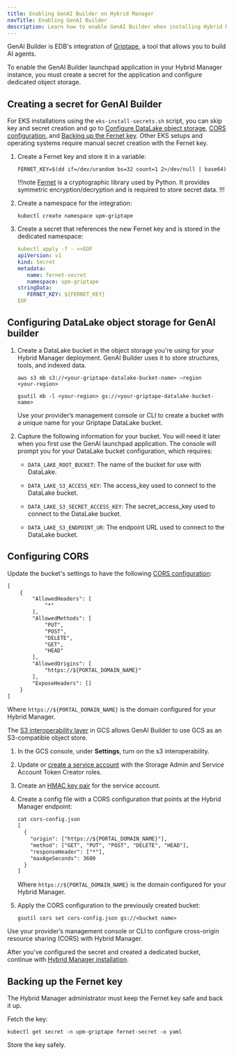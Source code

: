 ```yaml
---
title: Enabling GenAI Builder on Hybrid Manager
navTitle: Enabling GenAI Builder
description: Learn how to enable GenAI Builder when installing Hybrid Manager.
---
```


GenAI Builder is EDB's integration of [Griptape](https://www.griptape.ai/), a tool that allows you to build AI agents.

To enable the GenAI Builder launchpad application in your Hybrid Manager instance, you must create a secret for the application and configure dedicated object storage.

## Creating a secret for GenAI Builder

For EKS installations using the `eks-install-secrets.sh` script, you can skip key and secret creation and go to [Configure DataLake object storage](#configuring-datalake-object-storage-for-genai-builder), [CORS configuration](#configuring-cors), and [Backing up the Fernet key](#backing-up-the-fernet-key). Other EKS setups and operating systems require manual secret creation with the Fernet key.

1.  Create a Fernet key and store it in a variable:

    ```shell
    FERNET_KEY=$(dd if=/dev/urandom bs=32 count=1 2>/dev/null | base64)
    ```

    !!!note
    [Fernet](https://github.com/fernet/spec/) is a cryptographic library used by Python. It provides symmetric encryption/decryption and is required to store secret data.
    !!!

1.  Create a namespace for the integration:

    ```shell
    kubectl create namespace upm-griptape
    ```

1.  Create a secret that references the new Fernet key and is stored in the dedicated namespace: 

    ```yaml
    kubectl apply -f - <<EOF
    apiVersion: v1
    kind: Secret
    metadata:
       name: fernet-secret
       namespace: upm-griptape
    stringData:
       FERNET_KEY: ${FERNET_KEY}
    EOF
    ```

## Configuring DataLake object storage for GenAI builder

1.  Create a DataLake bucket in the object storage you're using for your Hybrid Manager deployment. GenAI Builder uses it to store structures, tools, and indexed data.
 
    <TabContainer>
    <Tab title="AWS S3">
    
    ```shell
    aws s3 mb s3://<your-griptape-datalake-bucket-name> –region     <your-region>
    ```
    
    </Tab>
    
    <Tab title="Google Cloud Storage (GCS)">
    
    ```shell
    gsutil mb -l <your-region> gs://<your-griptape-datalake-bucket-name>
    ```
    
    </Tab>
    
    <Tab title="Other S3-compatible storage">
    
    Use your provider’s management console or CLI to create a bucket with a unique name for your Griptape DataLake bucket.
    
    </Tab>
    </TabContainer>

1.  Capture the following information for your bucket. You will need it later when you first use the GenAI launchpad application. The console will prompt you for your DataLake bucket configuration, which requires: 

    - `DATA_LAKE_ROOT_BUCKET`: The name of the bucket for use with DataLake. 

    - `DATA_LAKE_S3_ACCESS_KEY`: The access_key used to connect to the DataLake bucket.

    - `DATA_LAKE_S3_SECRET_ACCESS_KEY`: The secret_access_key used to connect to the DataLake bucket.
    
    - `DATA_LAKE_S3_ENDPOINT_UR`: The endpoint URL used to connect to the DataLake bucket.

## Configuring CORS

<TabContainer>
<Tab title="AWS S3">

Update the bucket's settings to have the following [CORS configuration](https://docs.aws.amazon.com/AmazonS3/latest/userguide/enabling-cors-examples.html):

```txt
[
    {
        "AllowedHeaders": [
            "*"
        ],
        "AllowedMethods": [
            "PUT",
            "POST",
            "DELETE",
            "GET",
            "HEAD"
        ],
        "AllowedOrigins": [
            "https://${PORTAL_DOMAIN_NAME}"
        ],
        "ExposeHeaders": []
    }
]
```

Where `https://${PORTAL_DOMAIN_NAME}` is the domain configured for your Hybrid Manager.

</Tab>
    
<Tab title="Google Cloud Storage (GCS)">

The [S3 interoperability layer](https://cloud.google.com/storage/docs/aws-simple-migration) in GCS allows GenAI Builder to use GCS as an S3-compatible object store.

1.  In the GCS console, under **Settings**, turn on the s3 interoperability. 

1.  Update or [create a service account](https://cloud.google.com/iam/docs/service-accounts-create#creating_a_service_account) with the Storage Admin and Service Account Token Creator roles. 

1.  Create an [HMAC key pair](https://cloud.google.com/storage/docs/authentication/managing-hmackeys#console) for the service account.

1.  Create a config file with a CORS configuration that points at the Hybrid Manager endpoint:

    ```txt
    cat cors-config.json
    [
      {
        "origin": ["https://${PORTAL_DOMAIN_NAME}"],
        "method": ["GET", "PUT", "POST", "DELETE", "HEAD"],
        "responseHeader": ["*"],
        "maxAgeSeconds": 3600
      }
    ]
    ```
    
    Where `https://${PORTAL_DOMAIN_NAME}` is the domain configured for your Hybrid Manager.

1.  Apply the CORS configuration to the previously created bucket:
    
    ```shell
    gsutil cors set cors-config.json gs://<bucket name>
    ```

</Tab>
    
<Tab title="Other S3-compatible storage">

Use your provider’s management console or CLI to configure cross-origin resource sharing (CORS) with Hybrid Manager.

</Tab>
</TabContainer>

After you've configured the secret and created a dedicated bucket, continue with [Hybrid Manager installation](/edb-postgres-ai/hybrid-manager/install/).

## Backing up the Fernet key 

The Hybrid Manager administrator must keep the Fernet key safe and back it up.

Fetch the key: 

```shell
kubectl get secret -n upm-griptape fernet-secret -o yaml
```

Store the key safely.
